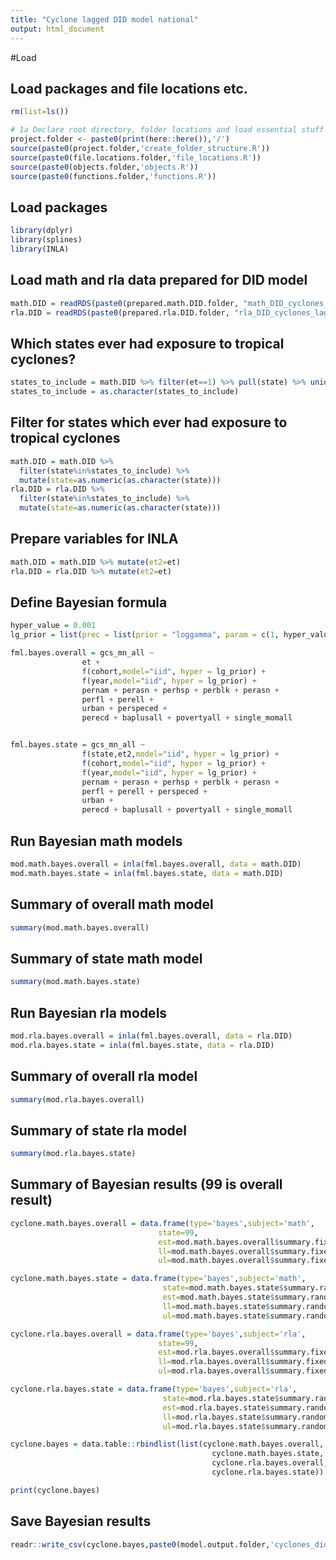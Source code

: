 ```yaml
---
title: "Cyclone lagged DID model national"
output: html_document
---
```


#Load

## Load packages and file locations etc.
```r
rm(list=ls())

# 1a Declare root directory, folder locations and load essential stuff
project.folder <- paste0(print(here::here()),'/')
source(paste0(project.folder,'create_folder_structure.R'))
source(paste0(file.locations.folder,'file_locations.R'))
source(paste0(objects.folder,'objects.R'))
source(paste0(functions.folder,'functions.R'))
```

## Load packages
```r
library(dplyr)
library(splines)
library(INLA)
```

## Load math and rla data prepared for DID model
```r
math.DID = readRDS(paste0(prepared.math.DID.folder, "math_DID_cyclones_lagged.rds")) %>% mutate(year=as.factor(year), state=as.factor(state))
rla.DID = readRDS(paste0(prepared.rla.DID.folder, "rla_DID_cyclones_lagged.rds")) %>% mutate(year=as.factor(year), state=as.factor(state))
```

## Which states ever had exposure to tropical cyclones?
```r
states_to_include = math.DID %>% filter(et==1) %>% pull(state) %>% unique()
states_to_include = as.character(states_to_include)
```

## Filter for states which ever had exposure to tropical cyclones
```r
math.DID = math.DID %>% 
  filter(state%in%states_to_include) %>% 
  mutate(state=as.numeric(as.character(state)))
rla.DID = rla.DID %>% 
  filter(state%in%states_to_include) %>% 
  mutate(state=as.numeric(as.character(state)))
```

## Prepare variables for INLA
```r
math.DID = math.DID %>% mutate(et2=et)
rla.DID = rla.DID %>% mutate(et2=et)
```

## Define Bayesian formula
```r
hyper_value = 0.001
lg_prior = list(prec = list(prior = "loggamma", param = c(1, hyper_value)))

fml.bayes.overall = gcs_mn_all ~ 
                et +
                f(cohort,model="iid", hyper = lg_prior) +
                f(year,model="iid", hyper = lg_prior) +
                pernam + perasn + perhsp + perblk + perasn + 
                perfl + perell + 
                urban + perspeced + 
                perecd + baplusall + povertyall + single_momall


fml.bayes.state = gcs_mn_all ~ 
                f(state,et2,model="iid", hyper = lg_prior) +
                f(cohort,model="iid", hyper = lg_prior) +
                f(year,model="iid", hyper = lg_prior) +
                pernam + perasn + perhsp + perblk + perasn + 
                perfl + perell + perspeced +
                urban + 
                perecd + baplusall + povertyall + single_momall
```

## Run Bayesian math models
```r
mod.math.bayes.overall = inla(fml.bayes.overall, data = math.DID)
mod.math.bayes.state = inla(fml.bayes.state, data = math.DID)
```

## Summary of overall math model
```r
summary(mod.math.bayes.overall)
```

## Summary of state math model
```r
summary(mod.math.bayes.state)
```

## Run Bayesian rla models
```r
mod.rla.bayes.overall = inla(fml.bayes.overall, data = rla.DID)
mod.rla.bayes.state = inla(fml.bayes.state, data = rla.DID)
```

## Summary of overall rla model
```r
summary(mod.rla.bayes.overall)
```

## Summary of state rla model
```r
summary(mod.rla.bayes.state)
```

## Summary of Bayesian results (99 is overall result)
```r
cyclone.math.bayes.overall = data.frame(type='bayes',subject='math',
                                 state=99,
                                 est=mod.math.bayes.overall$summary.fixed['et',]$mean,
                                 ll=mod.math.bayes.overall$summary.fixed['et',]$`0.025quant`,
                                 ul=mod.math.bayes.overall$summary.fixed['et',]$`0.975quant`)

cyclone.math.bayes.state = data.frame(type='bayes',subject='math',
                                  state=mod.math.bayes.state$summary.random$state$ID,
                                  est=mod.math.bayes.state$summary.random$state$mean,
                                  ll=mod.math.bayes.state$summary.random$state$`0.025quant`,
                                  ul=mod.math.bayes.state$summary.random$state$`0.975quant`)

cyclone.rla.bayes.overall = data.frame(type='bayes',subject='rla',
                                 state=99,
                                 est=mod.rla.bayes.overall$summary.fixed['et',]$mean,
                                 ll=mod.rla.bayes.overall$summary.fixed['et',]$`0.025quant`,
                                 ul=mod.rla.bayes.overall$summary.fixed['et',]$`0.975quant`)

cyclone.rla.bayes.state = data.frame(type='bayes',subject='rla',
                                  state=mod.rla.bayes.state$summary.random$state$ID,
                                  est=mod.rla.bayes.state$summary.random$state$mean,
                                  ll=mod.rla.bayes.state$summary.random$state$`0.025quant`,
                                  ul=mod.rla.bayes.state$summary.random$state$`0.975quant`)

cyclone.bayes = data.table::rbindlist(list(cyclone.math.bayes.overall,
                                             cyclone.math.bayes.state,
                                             cyclone.rla.bayes.overall,
                                             cyclone.rla.bayes.state))

print(cyclone.bayes)
```

## Save Bayesian results
```r
readr::write_csv(cyclone.bayes,paste0(model.output.folder,'cyclones_did_lagged_national.csv'))
```